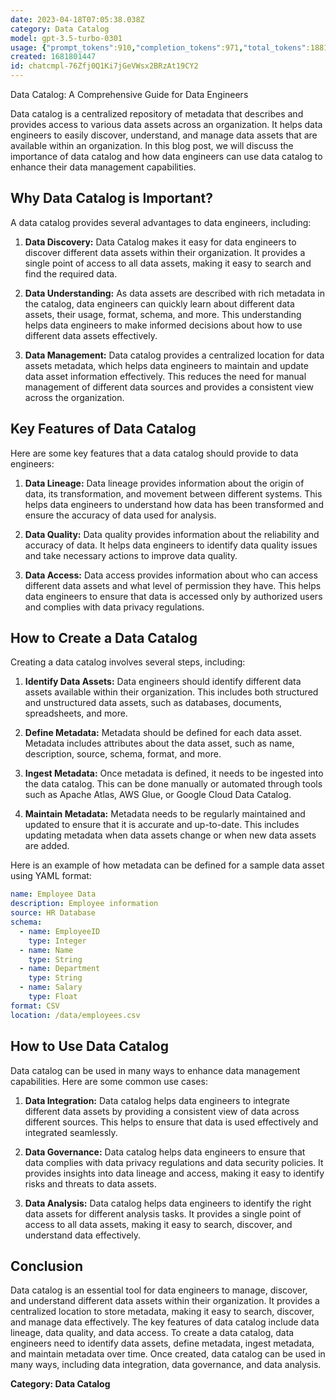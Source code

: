 ```yaml
---
date: 2023-04-18T07:05:38.038Z
category: Data Catalog
model: gpt-3.5-turbo-0301
usage: {"prompt_tokens":910,"completion_tokens":971,"total_tokens":1881}
created: 1681801447
id: chatcmpl-76Zfj0Q1Ki7jGeVWsx2BRzAt19CY2
---
```


Data Catalog: A Comprehensive Guide for Data Engineers

Data catalog is a centralized repository of metadata that describes and provides access to various data assets across an organization. It helps data engineers to easily discover, understand, and manage data assets that are available within an organization. In this blog post, we will discuss the importance of data catalog and how data engineers can use data catalog to enhance their data management capabilities.

## Why Data Catalog is Important?

A data catalog provides several advantages to data engineers, including:

1. **Data Discovery:** Data Catalog makes it easy for data engineers to discover different data assets within their organization. It provides a single point of access to all data assets, making it easy to search and find the required data.

2. **Data Understanding:** As data assets are described with rich metadata in the catalog, data engineers can quickly learn about different data assets, their usage, format, schema, and more. This understanding helps data engineers to make informed decisions about how to use different data assets effectively.

3. **Data Management:** Data catalog provides a centralized location for data assets metadata, which helps data engineers to maintain and update data asset information effectively. This reduces the need for manual management of different data sources and provides a consistent view across the organization.

## Key Features of Data Catalog

Here are some key features that a data catalog should provide to data engineers:

1. **Data Lineage:** Data lineage provides information about the origin of data, its transformation, and movement between different systems. This helps data engineers to understand how data has been transformed and ensure the accuracy of data used for analysis.

2. **Data Quality:** Data quality provides information about the reliability and accuracy of data. It helps data engineers to identify data quality issues and take necessary actions to improve data quality.

3. **Data Access:** Data access provides information about who can access different data assets and what level of permission they have. This helps data engineers to ensure that data is accessed only by authorized users and complies with data privacy regulations.

## How to Create a Data Catalog

Creating a data catalog involves several steps, including:

1. **Identify Data Assets:** Data engineers should identify different data assets available within their organization. This includes both structured and unstructured data assets, such as databases, documents, spreadsheets, and more.

2. **Define Metadata:** Metadata should be defined for each data asset. Metadata includes attributes about the data asset, such as name, description, source, schema, format, and more.

3. **Ingest Metadata:** Once metadata is defined, it needs to be ingested into the data catalog. This can be done manually or automated through tools such as Apache Atlas, AWS Glue, or Google Cloud Data Catalog.

4. **Maintain Metadata:** Metadata needs to be regularly maintained and updated to ensure that it is accurate and up-to-date. This includes updating metadata when data assets change or when new data assets are added.

Here is an example of how metadata can be defined for a sample data asset using YAML format:

```yaml
name: Employee Data
description: Employee information
source: HR Database
schema:
  - name: EmployeeID
    type: Integer
  - name: Name
    type: String
  - name: Department
    type: String
  - name: Salary
    type: Float
format: CSV
location: /data/employees.csv
```

## How to Use Data Catalog

Data catalog can be used in many ways to enhance data management capabilities. Here are some common use cases:

1. **Data Integration:** Data catalog helps data engineers to integrate different data assets by providing a consistent view of data across different sources. This helps to ensure that data is used effectively and integrated seamlessly.

2. **Data Governance:** Data catalog helps data engineers to ensure that data complies with data privacy regulations and data security policies. It provides insights into data lineage and access, making it easy to identify risks and threats to data assets.

3. **Data Analysis:** Data catalog helps data engineers to identify the right data assets for different analysis tasks. It provides a single point of access to all data assets, making it easy to search, discover, and understand data effectively.

## Conclusion

Data catalog is an essential tool for data engineers to manage, discover, and understand different data assets within their organization. It provides a centralized location to store metadata, making it easy to search, discover, and manage data effectively. The key features of data catalog include data lineage, data quality, and data access. To create a data catalog, data engineers need to identify data assets, define metadata, ingest metadata, and maintain metadata over time. Once created, data catalog can be used in many ways, including data integration, data governance, and data analysis. 

**Category: Data Catalog**
